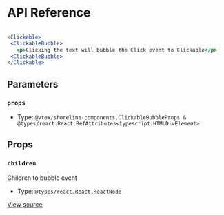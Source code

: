 # API Reference

```jsx

<Clickable>
 <ClickableBubble>
   <p>Clicking the text will bubble the Click event to Clickable</p>
 <ClickableBubble>
</Clickable>

```

## Parameters

### `props`

- Type: `@vtex/shoreline-components.ClickableBubbleProps & @types/react.React.RefAttributes<typescript.HTMLDivElement>`

## Props

### `children`

Children to bubble event

- Type: `@types/react.React.ReactNode`

[View source](https://github.com/vtex/shoreline/blob/4b310ee4d/packages/components/src/clickable/clickable-bubble.tsx#L15)
